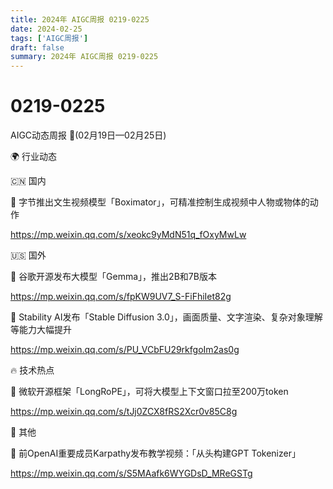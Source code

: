 ```yaml
---
title: 2024年 AIGC周报 0219-0225
date: 2024-02-25
tags: ['AIGC周报']
draft: false
summary: 2024年 AIGC周报 0219-0225
---
```

# 0219-0225
AIGC动态周报 🚀(02月19日—02月25日)

🌍 行业动态

🇨🇳 国内

📰 字节推出文生视频模型「Boximator」，可精准控制生成视频中人物或物体的动作

https://mp.weixin.qq.com/s/xeokc9yMdN51q_fOxyMwLw

🇺🇸 国外

📰 谷歌开源发布大模型「Gemma」，推出2B和7B版本

https://mp.weixin.qq.com/s/fpKW9UV7_S-FiFhiIet82g

📰 Stability AI发布「Stable Diffusion 3.0」，画面质量、文字渲染、复杂对象理解等能力大幅提升

https://mp.weixin.qq.com/s/PU_VCbFU29rkfgoIm2as0g

🔥 技术热点

📝 微软开源框架「LongRoPE」，可将大模型上下文窗口拉至200万token

https://mp.weixin.qq.com/s/tJj0ZCX8fRS2Xcr0v85C8g

🎉 其他

🚀 前OpenAI重要成员Karpathy发布教学视频：「从头构建GPT Tokenizer」

https://mp.weixin.qq.com/s/S5MAafk6WYGDsD_MReGSTg
